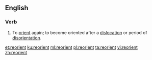 ==English==

===Verb===
{{en-verb}}
# To [[orient]] again; to become oriented after a [[dislocation]] or period of [[disorientation]].

[[et:reorient]]
[[ku:reorient]]
[[ml:reorient]]
[[pl:reorient]]
[[ta:reorient]]
[[vi:reorient]]
[[zh:reorient]]